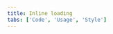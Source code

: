 ```yaml
---
title: Inline loading
tabs: ['Code', 'Usage', 'Style']
---
```


<ComponentCode
    name="Inline loading"
    component="inline-loading"
    variation="inline-loading"
    hasReactVersion
    hasVueVersion="inlineloading--default"
    hasAngularVersion="?path=/story/inline-loading--basic"
    codepen="dLMXow"
    >
</ComponentCode>
<ComponentDocs component="inline-loading" ></ComponentDocs>
